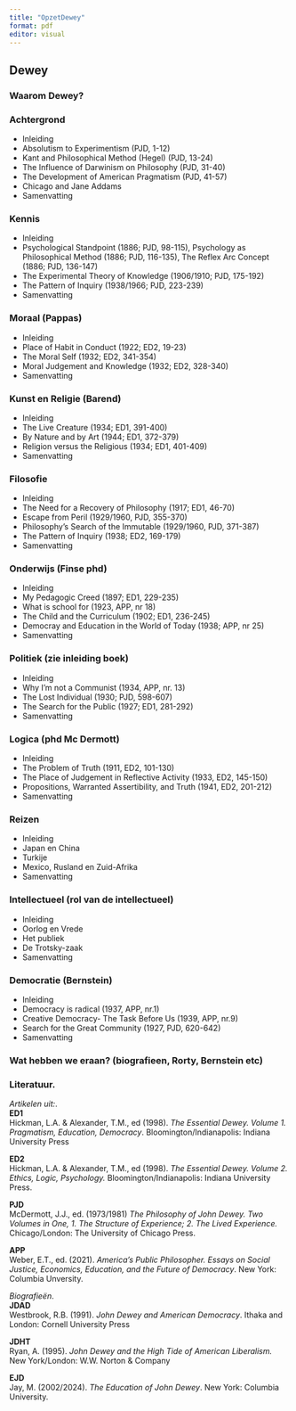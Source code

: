 ```yaml
---
title: "OpzetDewey"
format: pdf
editor: visual
---
```


## Dewey

### Waarom Dewey?

### Achtergrond
- Inleiding
- Absolutism to Experimentism  (PJD, 1-12)
- Kant and Philosophical Method (Hegel) (PJD, 13-24)
- The Influence of Darwinism on Philosophy (PJD, 31-40)
- The Development of American Pragmatism (PJD, 41-57)
- Chicago and Jane Addams
- Samenvatting

### Kennis
- Inleiding
- Psychological Standpoint (1886; PJD, 98-115), Psychology as Philosophical Method (1886; PJD, 116-135), The Reflex Arc Concept (1886; PJD, 136-147)
- The Experimental Theory of Knowledge (1906/1910; PJD, 175-192)
- The Pattern of Inquiry (1938/1966; PJD, 223-239)
- Samenvatting

### Moraal (Pappas)
- Inleiding
- Place of Habit in Conduct (1922; ED2, 19-23)
- The Moral Self (1932; ED2, 341-354)
- Moral Judgement and Knowledge (1932; ED2, 328-340)
- Samenvatting

### Kunst en Religie (Barend)
- Inleiding
- The Live Creature (1934; ED1, 391-400)
- By Nature and by Art (1944; ED1, 372-379)
- Religion versus the Religious (1934; ED1, 401-409)
- Samenvatting

### Filosofie
- Inleiding
- The Need for a Recovery of Philosophy (1917; ED1, 46-70)
- Escape from Peril (1929/1960, PJD, 355-370)
- Philosophy's Search of the Immutable (1929/1960, PJD, 371-387)
- The Pattern of Inquiry (1938; ED2, 169-179)
- Samenvatting

### Onderwijs (Finse phd)
- Inleiding
- My Pedagogic Creed (1897; ED1, 229-235)
- What is school for (1923, APP, nr 18)
- The Child and the Curriculum (1902; ED1, 236-245)
- Democray and Education in the World of Today (1938; APP, nr 25)
- Samenvatting

### Politiek (zie inleiding boek)
- Inleiding
- Why I'm not a Communist (1934, APP, nr. 13)
- The Lost Individual (1930; PJD, 598-607)
- The Search for the Public (1927; ED1, 281-292)
- Samenvatting

### Logica (phd Mc Dermott)
- Inleiding
- The Problem of Truth (1911, ED2, 101-130)
- The Place of Judgement in Reflective Activity (1933, ED2, 145-150)
- Propositions, Warranted Assertibility, and Truth (1941, ED2, 201-212)
- Samenvatting

### Reizen 
- Inleiding
- Japan en China
- Turkije
- Mexico, Rusland en Zuid-Afrika
- Samenvatting

### Intellectueel (rol van de intellectueel)
- Inleiding
- Oorlog en Vrede
- Het publiek
- De Trotsky-zaak
- Samenvatting

### Democratie (Bernstein)
- Inleiding
- Democracy is radical (1937, APP, nr.1)
- Creative Democracy- The Task Before Us (1939, APP, nr.9)
- Search for the Great Community (1927, PJD, 620-642)
- Samenvatting

### Wat hebben we eraan? (biografieen, Rorty, Bernstein etc)

### Literatuur.
*Artikelen uit:*.  
**ED1**	   
Hickman, L.A. & Alexander, T.M., ed (1998). *The Essential Dewey. Volume 1. Pragmatism, Education, Democracy*. Bloomington/Indianapolis: Indiana University Press

**ED2**	   
Hickman, L.A. & Alexander, T.M., ed (1998). *The Essential Dewey. Volume 2. Ethics, Logic, Psychology.* Bloomington/Indianapolis: Indiana University Press.

**PJD**	   
McDermott, J.J., ed. (1973/1981) *The Philosophy of John Dewey. Two Volumes in One, 1. The Structure of Experience; 2. The Lived Experience.* Chicago/London: The University of Chicago Press.  

**APP**	   
Weber, E.T., ed.  (2021). *America’s Public Philosopher. Essays on Social Justice, Economics, Education, and the Future of Democracy*. New York: Columbia Unversity.    

*Biografieën*.  
**JDAD**	   
Westbrook, R.B. (1991). *John Dewey and American Democracy*. Ithaka and London: Cornell University Press

**JDHT**	   
Ryan, A. (1995). *John Dewey and the High Tide of American Liberalism.* New York/London: W.W. Norton & Company

**EJD**	   
Jay, M. (2002/2024). *The Education of John Dewey*. New York: Columbia University.  

